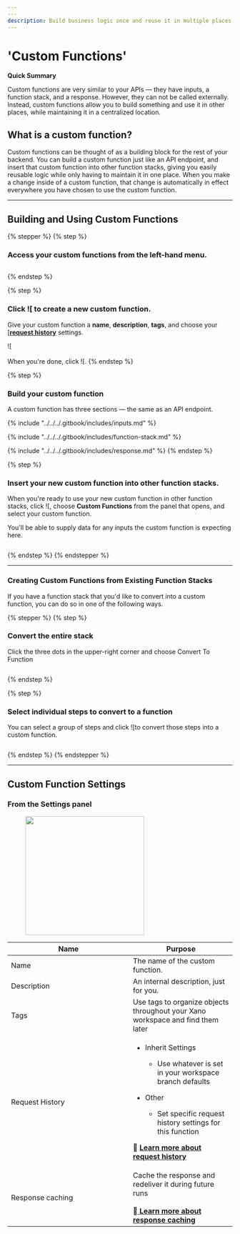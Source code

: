 ```yaml
---
---
description: Build business logic once and reuse it in multiple places
---
```


# 'Custom Functions'

<Info>

**Quick Summary**

Custom functions are very similar to your APIs — they have inputs, a function stack, and a response. However, they can not be called externally. Instead, custom functions allow you to build something and use it in other places, while maintaining it in a centralized location.

</Info>

## What is a custom function?

Custom functions can be thought of as a building block for the rest of your backend. You can build a custom function just like an API endpoint, and insert that custom function into other function stacks, giving you easily reusable logic while only having to maintain it in one place. When you make a change inside of a custom function, that change is automatically in effect everywhere you have chosen to use the custom function.

***

## Building and Using Custom Functions

{% stepper %}
{% step %}
### Access your custom functions from the left-hand menu.

<div align="left"><figure><img src="../../..//assets/CleanShot 2024-12-27 at 14.31.52 (1).png" alt="" /><figcaption></figcaption></figure></div>
{% endstep %}

{% step %}
### Click ![[](<../../../.gitbook/assets/CleanShot 2024-12-27 at 14.33.50.png>) to create a new custom function.

Give your custom function a **name**, **description**, **tags**, and choose your [[**request history**](../../../maintenance-monitoring-and-logging/request-history.mdx) settings.

![[](<../../../.gitbook/assets/CleanShot 2024-12-27 at 14.35.27.png>)\
\
When you're done, click ![[](<../../../.gitbook/assets/CleanShot 2024-12-27 at 14.35.57.png>).
{% endstep %}

{% step %}
### Build your custom function

A custom function has three sections — the same as an API endpoint.

{% include "../../../.gitbook/includes/inputs.md" %}

{% include "../../../.gitbook/includes/function-stack.md" %}

{% include "../../../.gitbook/includes/response.md" %}
{% endstep %}

{% step %}
### Insert your new custom function into other function stacks.

When you're ready to use your new custom function in other function stacks, click ![[](<../../../.gitbook/assets/CleanShot 2024-12-27 at 14.40.23.png>), choose **Custom Functions** from the panel that opens, and select your custom function.

You'll be able to supply data for any inputs the custom function is expecting here.

<div align="left"><figure><img src="../../..//assets/CleanShot 2024-12-27 at 14.41.28.png" alt="" /><figcaption></figcaption></figure></div>
{% endstep %}
{% endstepper %}

***

### Creating Custom Functions from Existing Function Stacks

If you have a function stack that you'd like to convert into a custom function, you can do so in one of the following ways.

{% stepper %}
{% step %}
### Convert the entire stack

Click the three dots in the upper-right corner and choose Convert To Function

<div align="left"><figure><img src="../../..//assets/CleanShot 2025-02-12 at 12.13.55.png" alt="" /><figcaption></figcaption></figure></div>
{% endstep %}

{% step %}
### Select individual steps to convert to a function

You can select a group of steps and click ![[](<../../../.gitbook/assets/CleanShot 2025-02-12 at 12.16.11.png>)to convert those steps into a custom function.

<figure><img src="../../..//assets/CleanShot 2025-02-12 at 12.14.46.gif" alt="" /><figcaption></figcaption></figure>
{% endstep %}
{% endstepper %}

***

## Custom Function Settings

### From the Settings panel

<div align="left"><figure><img src="../../..//assets/CleanShot 2024-12-23 at 09.56.20 (1).png" alt="" width="266" /><figcaption></figcaption></figure></div>

<table><thead><tr><th width="257">Name</th><th>Purpose</th></tr></thead><tbody><tr><td>Name</td><td>The name of the custom function.</td></tr><tr><td>Description</td><td>An internal description, just for you.</td></tr><tr><td>Tags</td><td>Use tags to organize objects throughout your Xano workspace and find them later</td></tr><tr><td>Request History</td><td><ul><li><p>Inherit Settings</p><ul><li>Use whatever is set in your workspace branch defaults</li></ul></li><li><p>Other</p><ul><li>Set specific request history settings for this function</li></ul></li></ul><p><span data-gb-custom-inline data-tag="emoji" data-code="1f4d6">📖</span> <a href="../../../maintenance-monitoring-and-logging/request-history.mdx"><strong>Learn more about request history</strong></a></p></td></tr><tr><td>Response caching</td><td>Cache the response and redeliver it during future runs<br /><br /><span data-gb-custom-inline data-tag="emoji" data-code="1f4d6">📖</span><a href="../../additional-features/response-caching.mdx"> <strong>Learn more about response caching</strong></a></td></tr></tbody></table>

